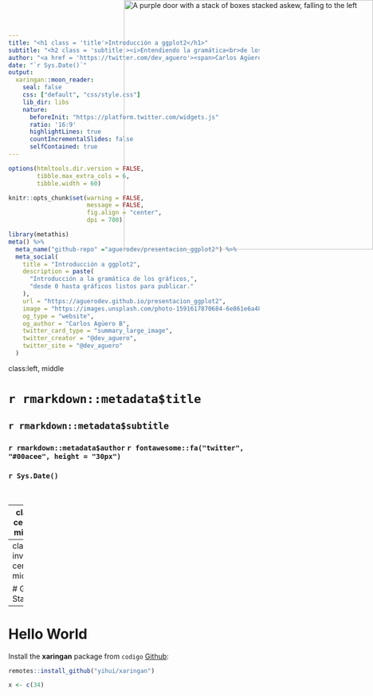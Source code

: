 ```yaml
---
title: "<h1 class = 'title'>Introducción a ggplot2</h1>"
subtitle: "<h2 class = 'subtitle'><i>Entendiendo la gramática<br>de los gráficos</i></h2>"
author: "<a href = 'https://twitter.com/dev_aguero'><span>Carlos Agüero</span></a>"
date: "`r Sys.Date()`"
output:
  xaringan::moon_reader:
    seal: false
    css: ["default", "css/style.css"]
    lib_dir: libs
    nature:
      beforeInit: "https://platform.twitter.com/widgets.js"
      ratio: '16:9'
      highlightLines: true
      countIncrementalSlides: false
      selfContained: true
---
```


```r

options(htmltools.dir.version = FALSE,
        tibble.max_extra_cols = 6,
        tibble.width = 60)

knitr::opts_chunk$set(warning = FALSE,
                      message = FALSE,
                      fig.align = "center",
                      dpi = 700)

```


```r
library(metathis)
meta() %>%
  meta_name("github-repo" ="aguerodev/presentacion_ggplot2") %>% 
  meta_social(
    title = "Introducción a ggplot2",
    description = paste(
      "Introducción a la gramática de los gráficos,",
      "desde 0 hasta gráficos listos para publicar."
    ),
    url = "https://aguerodev.github.io/presentacion_ggplot2",
    image = "https://images.unsplash.com/photo-1591617870684-6e861e6a48ad?ixlib=rb-1.2.1&ixid=MnwxMjA3fDB8MHxwaG90by1wYWdlfHx8fGVufDB8fHx8&auto=format&fit=clamp&w=250&q=80&h=250",
    og_type = "website",
    og_author = "Carlos Agüero B",
    twitter_card_type = "summary_large_image",
    twitter_creator = "@dev_aguero",
    twitter_site = "@dev_aguero"
  )
```

class:left, middle

# `r rmarkdown::metadata$title`

## `r rmarkdown::metadata$subtitle`

### `r rmarkdown::metadata$author` `r fontawesome::fa("twitter", "#00acee", height = "30px")`

### `r Sys.Date()`

<br>


<div style = "position: absolute;top: 0px;right: 0;"><img src="https://images.unsplash.com/photo-1591617870684-6e861e6a48ad?ixlib=rb-1.2.1&ixid=MnwxMjA3fDB8MHxwaG90by1wYWdlfHx8fGVufDB8fHx8&auto=format&fit=clamp&w=2000&q=80&h=2750" alt="A purple door with a stack of boxes stacked askew, falling to the left" width="500"></img></div>

---
class: center, middle

# xaringan

### /ʃaː.'riŋ.ɡan/

---
class: inverse, center, middle

# Get Started

---

# Hello World

Install the **xaringan** package from `codigo` [Github](https://github.com/yihui/xaringan):

```r
remotes::install_github("yihui/xaringan")

x <- c(34)
```

